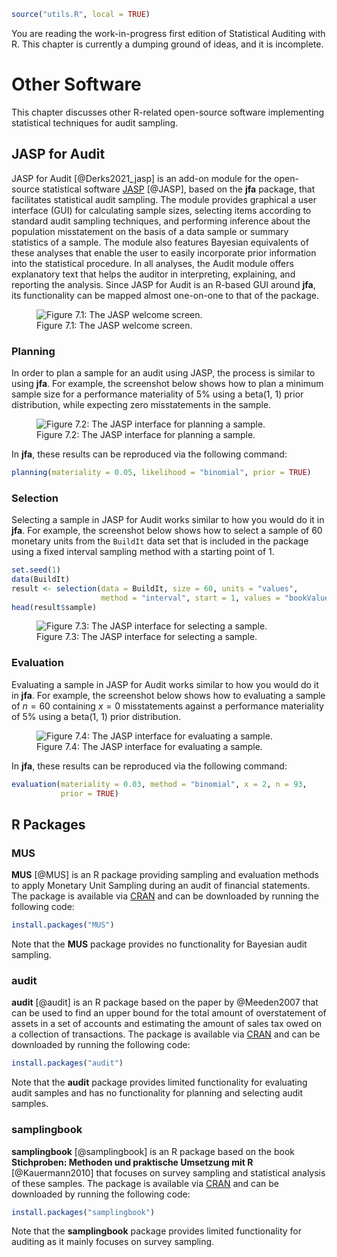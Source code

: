 ```r
source("utils.R", local = TRUE)
```

::: {.callout-note appearance="simple"}
You are reading the work-in-progress first edition of Statistical Auditing with
R. This chapter is currently a dumping ground of ideas, and it is incomplete.
:::

# Other Software {#CHAPTER-7}

This chapter discusses other R-related open-source software implementing
statistical techniques for audit sampling.

## JASP for Audit

JASP for Audit [@Derks2021_jasp] is an add-on module for the open-source
statistical software [JASP](http://jasp-stats.org/) [@JASP], based on the
**jfa** package, that facilitates statistical audit sampling. The module
provides graphical a user interface (GUI) for calculating sample sizes,
selecting items according to standard audit sampling techniques, and performing
inference about the population misstatement on the basis of a data sample or
summary statistics of a sample. The module also features Bayesian equivalents of
these analyses that enable the user to easily incorporate prior information into
the statistical procedure. In all analyses, the Audit module offers explanatory
text that helps the auditor in interpreting, explaining, and reporting the
analysis. Since JASP for Audit is an R-based GUI around **jfa**, its
functionality can be mapped almost one-on-one to that of the package.

![Figure 7.1: The JASP welcome screen.](img/JASP.png){fig-align="center"}

### Planning

In order to plan a sample for an audit using JASP, the process is similar to
using **jfa**. For example, the screenshot below shows how to plan a minimum
sample size for a performance materiality of 5% using a beta(1, 1) prior
distribution, while expecting zero misstatements in the sample.

![Figure 7.2: The JASP interface for planning a sample.](img/JASP_planning.png){fig-align="center"}

In **jfa**, these results can be reproduced via the following command:

```r
planning(materiality = 0.05, likelihood = "binomial", prior = TRUE)
```

### Selection

Selecting a sample in JASP for Audit works similar to how you would do it in
**jfa**. For example, the screenshot below shows how to select a sample of 60
monetary units from the `BuildIt` data set that is included in the package using
a fixed interval sampling method with a starting point of 1.

```r
set.seed(1)
data(BuildIt)
result <- selection(data = BuildIt, size = 60, units = "values",
                    method = "interval", start = 1, values = "bookValue")
head(result$sample)
```

![Figure 7.3: The JASP interface for selecting a sample.](img/JASP_selection.png){fig-align="center"}

### Evaluation

Evaluating a sample in JASP for Audit works similar to how you would do it in
**jfa**. For example, the screenshot below shows how to evaluating a sample of
$n = 60$ containing $x = 0$ misstatements against a performance materiality of
5% using a beta(1, 1) prior distribution.

![Figure 7.4: The JASP interface for evaluating a sample.](img/JASP_evaluation.png){fig-align="center"}

In **jfa**, these results can be reproduced via the following command:

```r
evaluation(materiality = 0.03, method = "binomial", x = 2, n = 93,
           prior = TRUE)
```

## R Packages

### MUS

**MUS** [@MUS] is an R package providing sampling and evaluation methods to
apply Monetary Unit Sampling during an audit of financial statements. The
package is available via [CRAN](https://cran.r-project.org/package=MUS) and can
be downloaded by running the following code:

```r
install.packages("MUS")
```

Note that the **MUS** package provides no functionality for Bayesian audit
sampling.

### audit

**audit** [@audit] is an R package based on the paper by @Meeden2007 that can be
used to find an upper bound for the total amount of overstatement of assets in a
set of accounts and estimating the amount of sales tax owed on a collection of
transactions. The package is available via [CRAN](https://cran.r-project.org/package=audit)
and can be downloaded by running the following code:

```r
install.packages("audit")
```

Note that the **audit** package provides limited functionality for evaluating
audit samples and has no functionality for planning and selecting audit samples.

### samplingbook

**samplingbook** [@samplingbook] is an R package based on the book
**Stichproben: Methoden und praktische Umsetzung mit R** [@Kauermann2010] that
focuses on survey sampling and statistical analysis of these samples. The
package is available via [CRAN](https://cran.r-project.org/package=samplingbook)
and can be downloaded by running the following code:

```r
install.packages("samplingbook")
```

Note that the **samplingbook** package provides limited functionality for
auditing as it mainly focuses on survey sampling.
